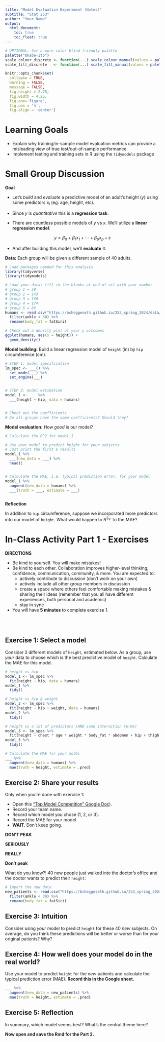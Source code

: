 ```yaml
---
title: "Model Evaluation Experiment (Notes)"
subtitle: "Stat 253"
author: "Your Name"
output: 
  html_document:
    toc: true
    toc_float: true
---
```


```r
# OPTIONAL: Set a more color blind friendly palette 
palette("Okabe-Ito")
scale_colour_discrete <- function(...) scale_colour_manual(values = palette())
scale_fill_discrete   <- function(...) scale_fill_manual(values = palette())

knitr::opts_chunk$set(
  collapse = TRUE, 
  warning = FALSE,
  message = FALSE,
  fig.height = 2.75, 
  fig.width = 4.25,
  fig.env='figure',
  fig.pos = 'h',
  fig.align = 'center')
```



# Learning Goals {-}

- Explain why training/in-sample model evaluation metrics can provide a misleading view of true test/out-of-sample performance
- Implement testing and training sets in R using the `tidymodels` package




# Small Group Discussion {-}


**Goal**

- Let's *build* and *evaluate* a predictive model of an adult's height ($y$) using some predictors $x_i$ (eg: age, height, etc).

- Since $y$ is *quantitative* this is a **regression task**.

- There are countless possible models of $y$ vs $x$. We'll utilize a **linear regression model**:

$$y = \beta_0 + \beta_1 x_1 + \cdots + \beta_p x_p + \varepsilon$$

- And after building this model, we'll **evaluate** it.





**Data:** Each group will be given a different sample of 40 adults.

```r
# Load packages needed for this analysis
library(tidyverse)
library(tidymodels)
```

```r
# Load your data: fill in the blanks at end of url with your number
# group 1 = 50
# group 2 = 143
# group 3 = 160
# group 4 = 174
# group 5 = 86
humans <- read.csv("https://bcheggeseth.github.io/253_spring_2024/data/bodyfat___.csv") %>% 
  filter(ankle < 30) %>% 
  rename(body_fat = fatSiri)
```

```r
# Check out a density plot of your y outcomes
ggplot(humans, aes(x = height)) + 
  geom_density()
```




**Model building:** Build a linear regression model of `height` (in) by `hip` circumference (cm).

```r
# STEP 1: model specification
lm_spec <- ___() %>% 
  set_mode(___) %>% 
  set_engine(___)
```

```r

```

```r
# STEP 2: model estimation
model_1 <- ___ %>% 
  ___(height ~ hip, data = humans)
```

```r

```

```r
# Check out the coefficients
# Do all groups have the same coefficients? Should they?

```



**Model evaluation:** How *good* is our model?

```r
# Calculate the R^2 for model_1

```

```r
# Use your model to predict height for your subjects
# Just print the first 6 results
model_1 %>% 
  ___(new_data = ___) %>% 
  head()
```

```r

```

```r
# Calculate the MAE, i.e. typical prediction error, for your model
model_1 %>% 
  augment(new_data = humans) %>% 
  ___(truth = ___, estimate = ___)
```

```r

```






**Reflection**

In addition to `hip` circumference, suppose we incorporated more predictors into our model of `height`. What would happen to $R^2$? To the MAE?




# In-Class Activity Part 1 - Exercises {-}

**DIRECTIONS**

- Be kind to yourself. You will make mistakes!
- Be kind to each other. Collaboration improves higher-level thinking, confidence, communication, community, & more. You are expected to:
    - actively contribute to discussion (don't work on your own)
    - actively include all other group members in discussion
    - create a space where others feel comfortable making mistakes & sharing their ideas (remember that you all have different experiences, both personal and academic)
    - stay in sync
- You will have **5 minutes** to complete exercise 1.

    

\
\


## Exercise 1: Select a model

Consider 3 different models of `height`, estimated below. As a group, use *your* data to choose which is the best predictive model of `height`. Calculate the MAE for this model.

```r
# height vs hip
model_1 <- lm_spec %>% 
  fit(height ~ hip, data = humans)
model_1 %>% 
  tidy()
```

```r
# height vs hip & weight
model_2 <- lm_spec %>% 
  fit(height ~ hip + weight, data = humans)
model_2 %>% 
  tidy()
```

```r
# height vs a lot of predictors (AND some interaction terms)
model_3 <- lm_spec %>% 
  fit(height ~ chest * age * weight * body_fat * abdomen + hip + thigh + knee + ankle + biceps + forearm + wrist, data = humans)
model_3 %>% 
  tidy()
```

```r
# Calculate the MAE for your model
___ %>% 
  augment(new_data = humans) %>% 
  mae(truth = height, estimate = .pred)
```





## Exercise 2: Share your results

Only when you're done with exercise 1:       

- Open this ["Top Model Competition" Google Doc](https://docs.google.com/spreadsheets/d/1DL1YadxFDV1o_pPHyST8u8QEyUKbjTRX1LH2NzhVtYU/edit?usp=sharing)).
- Record your team name.
- Record which model you chose (1, 2, or 3).
- Record the MAE for your model.
- **WAIT.** Don't keep going.














































































**DON'T PEAK**




























**SERIOUSLY**





























**REALLY**











































**Don't peak**

What do you know?! 40 new people just walked into the doctor's office and the doctor wants to predict their `height`:

```r
# Import the new data
new_patients <- read.csv("https://bcheggeseth.github.io/253_spring_2024/data/bodyfat182.csv") %>% 
  filter(ankle < 30) %>% 
  rename(body_fat = fatSiri)
```





## Exercise 3: Intuition

Consider using *your* model to predict `height` for these 40 *new* subjects. On average, do you think these predictions will be better or worse than for your original patients? Why?








## Exercise 4: How well does your model do in the real world?

Use *your* model to predict `height` for the *new* patients and calculate the typical prediction error (MAE). **Record this in the Google sheet.**
    
```r
___ %>% 
  augment(new_data = new_patients) %>% 
  mae(truth = height, estimate = .pred)
```









## Exercise 5: Reflection

In summary, which model seems best? What's the central theme here?




**Now open and save the Rmd for the Part 2. **



